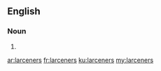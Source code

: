 ==English==

===Noun===
{{head|en}}

# {{plural of|larcener}}

[[ar:larceners]]
[[fr:larceners]]
[[ku:larceners]]
[[my:larceners]]